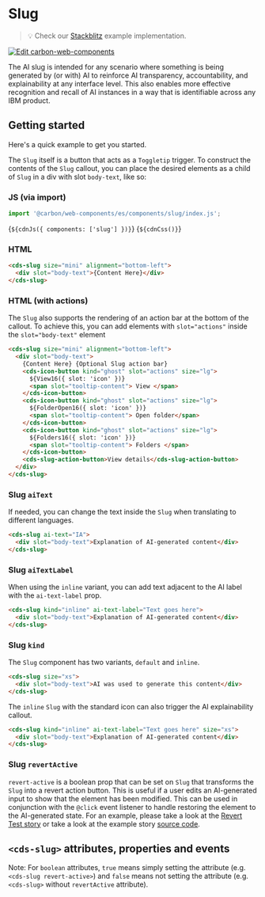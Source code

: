 
<Meta of={SlugStories} />

# Slug

> 💡 Check our
> [Stackblitz](https://stackblitz.com/github/carbon-design-system/carbon-for-ibm-dotcom/tree/main/packages/web-components/examples/stackblitz/basic/components/slug)
> example implementation.

[![Edit carbon-web-components](https://developer.stackblitz.com/img/open_in_stackblitz.svg)](https://stackblitz.com/github/carbon-design-system/carbon-for-ibm-dotcom/tree/main/packages/carbon-web-components/examples/stackblitz/basic/components/slug)

The AI slug is intended for any scenario where something is being generated by
(or with) AI to reinforce AI transparency, accountability, and explainability at
any interface level. This also enables more effective recognition and recall of
AI instances in a way that is identifiable across any IBM product.

## Getting started

Here's a quick example to get you started.

The `Slug` itself is a button that acts as a `Toggletip` trigger. To construct
the contents of the `Slug` callout, you can place the desired elements as a
child of `Slug` in a div with slot `body-text`, like so:

### JS (via import)

```javascript
import '@carbon/web-components/es/components/slug/index.js';
```

<Markdown>{`${cdnJs({ components: ['slug'] })}`}</Markdown>
<Markdown>{`${cdnCss()}`}</Markdown>

### HTML

```html
<cds-slug size="mini" alignment="bottom-left">
  <div slot="body-text">{Content Here}</div>
</cds-slug>
```

### HTML (with actions)

The `Slug` also supports the rendering of an action bar at the bottom of the
callout. To achieve this, you can add elements with `slot="actions"` inside the
`slot="body-text"` element

```html
<cds-slug size="mini" alignment="bottom-left">
  <div slot="body-text">
    {Content Here} {Optional Slug action bar}
    <cds-icon-button kind="ghost" slot="actions" size="lg">
      ${View16({ slot: 'icon' })}
      <span slot="tooltip-content"> View </span>
    </cds-icon-button>
    <cds-icon-button kind="ghost" slot="actions" size="lg">
      ${FolderOpen16({ slot: 'icon' })}
      <span slot="tooltip-content"> Open folder</span>
    </cds-icon-button>
    <cds-icon-button kind="ghost" slot="actions" size="lg">
      ${Folders16({ slot: 'icon' })}
      <span slot="tooltip-content"> Folders </span>
    </cds-icon-button>
    <cds-slug-action-button>View details</cds-slug-action-button>
  </div>
</cds-slug>
```

### Slug `aiText`

If needed, you can change the text inside the `Slug` when translating to
different languages.

```html
<cds-slug ai-text="IA">
  <div slot="body-text">Explanation of AI-generated content</div>
</cds-slug>
```

### Slug `aiTextLabel`

When using the `inline` variant, you can add text adjacent to the AI label with
the `ai-text-label` prop.

```html
<cds-slug kind="inline" ai-text-label="Text goes here">
  <div slot="body-text">Explanation of AI-generated content</div>
</cds-slug>
```

### Slug `kind`

The `Slug` component has two variants, `default` and `inline`.

```html
<cds-slug size="xs">
  <div slot="body-text">AI was used to generate this content</div>
</cds-slug>
```

The `inline` `Slug` with the standard icon can also trigger the AI
explainability callout.

```html
<cds-slug kind="inline" ai-text-label="Text goes here" size="xs">
  <div slot="body-text">Explanation of AI-generated content</div>
</cds-slug>
```

### Slug `revertActive`

`revert-active` is a boolean prop that can be set on `Slug` that transforms the
`Slug` into a revert action button. This is useful if a user edits an
AI-generated input to show that the element has been modified. This can be used
in conjunction with the `@click` event listener to handle restoring the element
to the AI-generated state. For an example, please take a look at the
[Revert Test story](https://web-components.carbondesignsystem.com/?path=/story/experimental-slug-form--revert-test)
or take a look at the example story
[source code](https://github.com/carbon-design-system/carbon-for-ibm-dotcom/blob/main/packages/carbon-web-components/src/components/slug/slug-form-story.ts#L315-L365).

## `<cds-slug>` attributes, properties and events

Note: For `boolean` attributes, `true` means simply setting the attribute (e.g.
`<cds-slug revert-active>`) and `false` means not setting the attribute (e.g.
`<cds-slug>` without `revertActive` attribute).

<ArgTypes of="cds-slug" />
